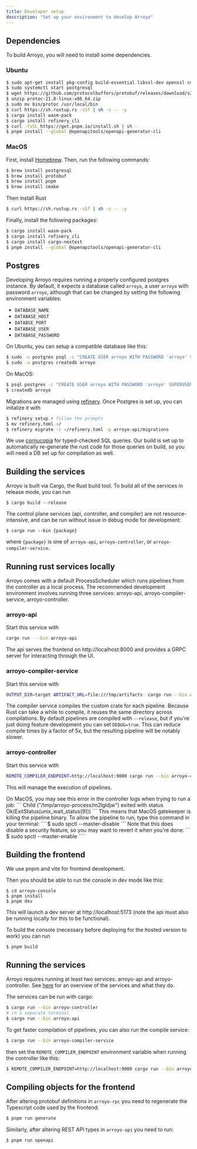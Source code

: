 ```yaml
---
title: Developer setup
description: "Set up your environment to develop Arroyo"
---
```


## Dependencies

To build Arroyo, you will need to install some dependencies.

### Ubuntu

```bash
$ sudo apt-get install pkg-config build-essential libssl-dev openssl cmake curl postgresql postgresql-client
$ sudo systemctl start postgresql
$ wget https://github.com/protocolbuffers/protobuf/releases/download/v21.8/protoc-21.8-linux-x86_64.zip
$ unzip protoc-21.8-linux-x86_64.zip
$ sudo mv bin/protoc /usr/local/bin
$ curl https://sh.rustup.rs -sSf | sh -s -- -y
$ cargo install wasm-pack
$ cargo install refinery_cli
$ curl -fsSL https://get.pnpm.io/install.sh | sh -
$ pnpm install --global @openapitools/openapi-generator-cli
```

### MacOS
First, install [Homebrew](https://brew.sh/). Then, run the following commands:

```bash
$ brew install postgresql
$ brew install protobuf
$ brew install pnpm
$ brew install cmake
```

Then install Rust

```bash
$ curl https://sh.rustup.rs -sSf | sh -s -- -y
```

Finally, install the following packages:

```bash
$ cargo install wasm-pack
$ cargo install refinery_cli
$ cargo install cargo-nextest
$ pnpm install --global @openapitools/openapi-generator-cli
```



## Postgres

Developing Arroyo requires running a properly configured postgres instance. By default,
it expects a database called `arroyo`, a user `arroyo` with password `arroyo`, although that
can be changed by setting the following environment variables:

* `DATABASE_NAME`
* `DATABASE_HOST`
* `DATABSE_PORT`
* `DATABASE_USER`
* `DATABASE_PASSWORD`

On Ubuntu, you can setup a compatible database like this:

```bash
$ sudo -u postgres psql -c "CREATE USER arroyo WITH PASSWORD 'arroyo' SUPERUSER;"
$ sudo -u postgres createdb arroyo
```

On MacOS:

```bash
$ psql postgres -c "CREATE USER arroyo WITH PASSWORD 'arroyo' SUPERUSER;"
$ createdb arroyo
```


Migrations are managed using [refinery](https://github.com/rust-db/refinery). Once Postgres is
set up, you can initalize it with

```bash
$ refinery setup # follow the prompts
$ mv refinery.toml ~/
$ refinery migrate -c ~/refinery.toml -p arroyo-api/migrations
```

We use [cornucopia](https://github.com/cornucopia-rs/cornucopia) for typed-checked SQL queries. Our build is set up
to automatically re-generate the rust code for those queries on build, so you will need a DB set up for compilation
as well.

## Building the services

Arroyo is built via Cargo, the Rust build tool. To build all of the services in release mode, you can run

```
$ cargo build --release
```

The control plane services (api, controller, and compiler) are not resource-intensive, and can be run without issue in
debug mode for development:

```
$ cargo run --bin {package}
```

where `{package}` is one of `arroyo-api`, `arroyo-controller`, or `arroyo-compiler-service`.

## Running rust services locally
Arroyo comes with a default ProcessScheduler which runs pipelines from the controller as a local process.
The recommended development environment involves running three services:
arroyo-api, arroyo-compiler-service, arroyo-controller.

### arroyo-api
Start this service with
```bash
cargo run  --bin arroyo-api
```
The api serves the frontend on http://localhost:8000 and provides a GRPC server for interacting through the UI.

### arroyo-compiler-service
Start this service with
```bash
OUTPUT_DIR=target ARTIFACT_URL=file:///tmp/artifacts  cargo run --bin arroyo-compiler-service start
```
The compiler service compiles the custom crate for each pipeline.
Because Rust can take a while to compile, it reuses the same directory across compilations.
By default pipelines are compiled with `--release`,
but if you're just doing feature development you can set `DEBUG=true`.
This can reduce compile times by a factor of 5x,
but the resulting pipeline will be notably slower.

### arroyo-controller
Start this service with
```bash
REMOTE_COMPILER_ENDPOINT=http://localhost:9000 cargo run --bin arroyo-controller
```
This will manage the execution of pipelines.

<Tip>
  On MacOS, you may see this error in the controller logs when trying to run a job:
  ```
  Child ("/tmp/arroyo-process/m2lgldjw") exited with status Ok(ExitStatus(unix_wait_status(9)))
  ```
  This means that MacOS gatekeeper is killing the pipeline binary. To allow the pipeline to run,
  type this command in your terminal:
  ```
  $ sudo spctl --master-disable
  ```
  Note that this does disable a security feature, so you may want to revert it when you're done:
  ```
  $ sudo spctl --master-enable
  ````
</Tip>


## Building the frontend

We use pnpm and vite for frontend development.

Then you should be able to run the console in dev mode like this:

```
$ cd arroyo-console
$ pnpm install
$ pnpm dev
```

This will launch a dev server at http://localhost:5173 (note the api must
also be running locally for this to be functional).

To build the console (necessary before deploying for the hosted version to work) you
can run

```
$ pnpm build
```

## Running the services

Arroyo requires running at least two services: arroyo-api and arroyo-controller. See [here](/architecture) for an
overview of the services and what they do.

The services can be run with cargo:

```bash
$ cargo run --bin arroyo-controller
# in a separate terminal
$ cargo run --bin arroyo-api
```

To get faster compilation of pipelines, you can also run the compile service:

```bash
$ cargo run --bin arroyo-compiler-service
```

then set the `REMOTE_COMPILER_ENDPOINT` environment variable when running the controller like this:

```bash
$ REMOTE_COMPILER_ENDPOINT=http://localhost:9000 cargo run --bin arroyo-controller
```

## Compiling objects for the frontend

After altering protobuf definitions in `arroyo-rpc` you need to regenerate the Typescript code used by the frontend:

```bash
$ pnpm run generate
```
Similarly, after altering REST API types in `arroyo-api` you need to run:

```bash
$ pnpm run openapi
```
